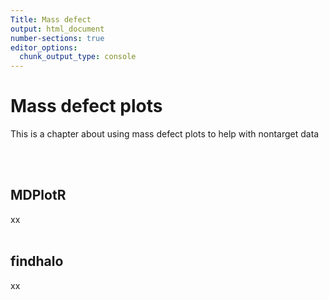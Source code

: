 ```yaml
---
Title: Mass defect
output: html_document
number-sections: true
editor_options: 
  chunk_output_type: console
---
```


# **Mass defect plots** {#MassDefect}

This is a chapter about using mass defect plots to help with nontarget data

<br><br>

## MDPlotR

xx <br><br>

## findhalo

xx <br><br>
